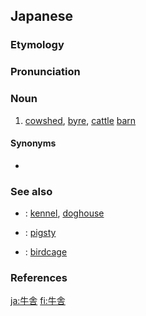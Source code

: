 ==Japanese==
{{ja-kanjitab|ぎゅう|しゃ|yomi=o}}

===Etymology===
{{suffix|牛|tr1=gyū|t1=cow|舎|tr2=sha|t2=house|lang=ja|sort=きゅうしゃ'}}

===Pronunciation===
{{ja-pron|yomi=o|ぎゅうしゃ|acc=1|acc_ref=DJR}}

===Noun===
{{ja-noun|ぎゅうしゃ|hhira=ぎうしゃ}}

# [[cowshed]], [[byre]], [[cattle]] [[barn]]

====Synonyms====
* {{ja-r|牛小屋|うしごや}}

===See also===
* {{ja-r|犬小屋|いぬごや}}: [[kennel]], [[doghouse]]
* {{ja-r|豚舎|とんしゃ}}: [[pigsty]] {{gloss|enclosure where pigs are kept}}
* {{ja-r|鳥籠|とりかご}}: [[birdcage]]

===References===
<references/>

[[ja:牛舎]]
[[fi:牛舎]]